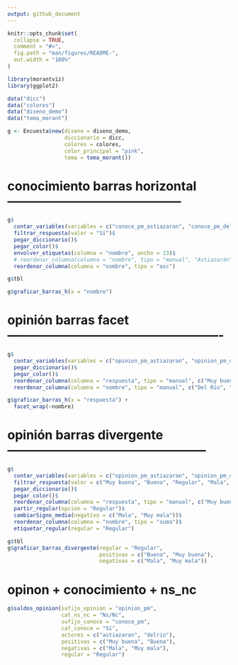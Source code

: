 ```yaml
---
output: github_document
---
```


<!-- README.md is generated from README.Rmd. Please edit that file -->

```r
knitr::opts_chunk$set(
  collapse = TRUE,
  comment = "#>",
  fig.path = "man/figures/README-",
  out.width = "100%"
)
```

```r
library(morantviz)
library(ggplot2)
```

```r
data("dicc")
data("colores")
data("diseno_demo")
data("tema_morant")
```

```r
g <- Encuesta$new(diseno = diseno_demo,
                  diccionario = dicc,
                  colores = colores,
                  color_principal = "pink",
                  tema = tema_morant())
```

# conocimiento barras horizontal ------------------------------------------

```r
g$
  contar_variables(variables = c("conoce_pm_astiazaran", "conoce_pm_delrio", "conoce_pm_lia", "conoce_pm_javier"), confint = F)$
  filtrar_respuesta(valor = "Sí")$
  pegar_diccionario()$
  pegar_color()$
  envolver_etiquetas(columna = "nombre", ancho = 13)$
  # reordenar_columna(columna = "nombre", tipo = "manual", "Astiazarán", after = 1)
  reordenar_columna(columna = "nombre", tipo = "asc")

g$tbl

g$graficar_barras_h(x = "nombre")
```

# opinión barras facet ----------------------------------------------------

```r
g$
  contar_variables(variables = c("opinion_pm_astiazaran", "opinion_pm_delrio"), confint = F)$
  pegar_diccionario()$
  pegar_color()$
  reordenar_columna(columna = "respuesta", tipo = "manual", c("Muy buena", "Buena", "Regular", "Mala", "Muy mala", "Ns/Nc"))$
  reordenar_columna(columna = "nombre", tipo = "manual", c("Del Río", "Astiazarán"))

g$graficar_barras_h(x = "respuesta") +
  facet_wrap(~nombre)
```

# opinión barras divergente ------------------------------------------------

```r
g$
  contar_variables(variables = c("opinion_pm_astiazaran", "opinion_pm_delrio"), confint = F)$
  filtrar_respuesta(valor = c("Muy buena", "Buena", "Regular", "Mala", "Muy mala"))$
  pegar_diccionario()$
  pegar_color()$
  reordenar_columna(columna = "respuesta", tipo = "manual", c("Muy buena", "Buena", "Regular","Mala","Muy mala"))$
  partir_regular(opcion = "Regular")$
  cambiarSigno_media(negativo = c("Mala", "Muy mala"))$
  reordenar_columna(columna = "nombre", tipo = "suma")$
  etiquetar_regular(regular = "Regular")

g$tbl
g$graficar_barras_divergente(regular = "Regular",
                             positivas = c("Buena", "Muy buena"),
                             negativas = c("Mala", "Muy mala"))
```

# opinon + conocimiento + ns_nc

```r
g$saldos_opinion(sufijo_opinion = "opinion_pm",
                 cat_ns_nc = "Ns/Nc",
                 sufijo_conoce = "conoce_pm",
                 cat_conoce = "Sí",
                 actores = c("astiazaran", "delrio"),
                 positivas = c("Muy buena", "Buena"),
                 negativas = c("Mala", "Muy mala"),
                 regular = "Regular")
```

